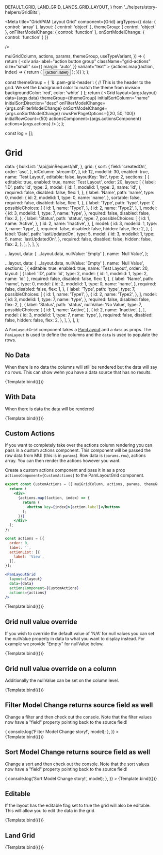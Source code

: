   DEFAULT_GRID,
  LAND_GRID,
  LANDS_GRID_LAYOUT,
} from '../helpers/story-helpers/GridBits';

<Meta
  title="Grid/PAM Layout Grid"
  component={Grid}
  argTypes={{
    data: {
      control: 'array'
    },
    layout: {
      control: 'object'
    },
    themeGroup: {
      control: 'object'
    },
    onFilterModelChange: {
      control: 'function'
    },
    onSortModelChange: {
      control: 'function'
    }
  }}

/>

  muiGridColumn,
  actions,
  params,
  themeGroup,
  useTypeVariant,
}) => {
  return (
    <div
      aria-label="action button group"
      className="grid-actions"
      size="small"
      sx={{
        margin: 'auto',
      }}
      variant="text"
    >
      {actions.map((action, index) => {
        return (
          <button key={index} size="small">
            {action.label}
          </button>
        );
      })}
    </div>
  );
};

  const themeGroup = {
    '& .pam-grid-header': { // This is the header to the grid. We set the background color to match the theme from invision
      backgroundColor: 'red',
      color: 'white'
    }
  };
  return (
    <Router>
      <Grid
        layout={args.layout}
        data={args.data}
        themeGroup={themeGroup}
        initialSortColumn="name"
        initialSortDirection="desc"
        onFilterModelChange={args.onFilterModelChange}
        onSortModelChange={args.onSortModelChange}
        rowsPerPageOptions={[20, 50, 100]}
        initialRowCount={50}
        actionsComponent={args.actionsComponent}
        actions={args.actions}
      />
    </Router>
  );
};

const log = [];

# Grid

  data: {
    bulkList: '/api/joinRequest/all',
  },
  grid: {
    sort: {
      field: 'createdOn',
      order: 'asc',
    },
    idColumn: 'streamID',
  },
  id: 12,
  modelId: 30,
  enabled: true,
  name: 'Test Layout',
  editable: false,
  layoutKey: 'list',
  type: 2,
  sections: [
    {
      editable: true,
      enabled: true,
      name: 'Test Layout',
      order: 20,
      layout: [
        {
          label: 'ID',
          path: 'id',
          type: 2,
          model: {
            id: 1,
            modelid: 1,
            type: 2,
            name: 'id',
          },
          required: false,
          disabled: false,
          flex: 1,
        },
        {
          label: 'Name',
          path: 'name',
          type: 0,
          model: {
            id: 2,
            modelid: 1,
            type: 0,
            name: 'name',
          },
          sortable: false,
          required: false,
          disabled: false,
          flex: 1,
        },
        {
          label: 'Type',
          path: 'type',
          type: 7,
          possibleChoices: [
            {
              id: 1,
              name: 'Type1',
            },
            {
              id: 2,
              name: 'Type2',
            },
          ],
          model: {
            id: 3,
            modelid: 1,
            type: 7,
            name: 'type',
          },
          required: false,
          disabled: false,
          flex: 2,
        },
        {
          label: 'Status',
          path: 'status',
          type: 7,
          possibleChoices: [
            {
              id: 1,
              name: 'Active',
            },
            {
              id: 2,
              name: 'Inactive',
            },
          ],
          model: {
            id: 3,
            modelid: 1,
            type: 7,
            name: 'type',
          },
          required: false,
          disabled: false,
          hidden: false,
          flex: 2,
        },
        {
          label: 'Date',
          path: 'lastUpdatedOn',
          type: 5,
          model: {
            id: 3,
            modelid: 1,
            type: 5,
            name: 'lastUpdatedOn',
          },
          required: false,
          disabled: false,
          hidden: false,
          flex: 2,
        },
      ],
    },
  ],
};

  ...layout,
  data: { ...layout.data, nullValue: 'Empty' },
  name: 'Null Value',
};

  ...layout,
  data: { ...layout.data, nullValue: 'Empty' },
  name: 'Null Value',
  sections: [
    {
      editable: true,
      enabled: true,
      name: 'Test Layout',
      order: 20,
      layout: [
        {
          label: 'ID',
          path: 'id',
          type: 2,
          model: {
            id: 1,
            modelid: 1,
            type: 2,
            name: 'id',
          },
          required: false,
          disabled: false,
          flex: 1,
        },
        {
          label: 'Name',
          path: 'name',
          type: 0,
          model: {
            id: 2,
            modelid: 1,
            type: 0,
            name: 'name',
          },
          required: false,
          disabled: false,
          flex: 1,
        },
        {
          label: 'Type',
          path: 'type',
          type: 7,
          possibleChoices: [
            {
              id: 1,
              name: 'Type1',
            },
            {
              id: 2,
              name: 'Type2',
            },
          ],
          model: {
            id: 3,
            modelid: 1,
            type: 7,
            name: 'type',
          },
          required: false,
          disabled: false,
          flex: 2,
        },
        {
          label: 'Status',
          path: 'status',
          nullValue: 'No Value',
          type: 7,
          possibleChoices: [
            {
              id: 1,
              name: 'Active',
            },
            {
              id: 2,
              name: 'Inactive',
            },
          ],
          model: {
            id: 3,
            modelid: 1,
            type: 7,
            name: 'type',
          },
          required: false,
          disabled: false,
          hidden: false,
          flex: 2,
        },
      ],
    },
  ],
};

A `PamLayoutGrid` component takes a [PamLayout](/?path=/dataStructures/pamLayout) and a `data` as props. The `PamLayout` is used to define the columns and the `data` is used to populate the rows.

## No Data

When there is no data the columns will still be rendered but the data will say no rows. This can show wehn you have a data source that has no results.

<Canvas>
  <Story
    name="No Data"
    args={{
      layout: layout,
      data: [],
    }}
  >
    {Template.bind({})}
  </Story>
</Canvas>

## With Data

When there is data the data will be rendered

<Canvas>
  <Story
    name="With Data"
    args={{
      layout: layout,
      data: DEFAULT_GRID,
    }}
  >
    {Template.bind({})}
  </Story>
</Canvas>

## Custom Actions

If you want to completely take over the actions column rendering you can pass in a custom actions component. This component will be passed the row data from MUI (this is in `params`). Row data is (`params.row`), actions array. You can then render the actions however you want.

Create a custom actions component and pass it in as a prop `actionsComponent={CustomActions}` to the PamLayoutGrid component.

```jsx
export const CustomActions = ({ muiGridColumn, actions, params, themeGroup, useTypeVariant}) => {
  return (
    <div>
      {actions.map((action, index) => {
        return (
          <button key={index}>{action.label}</button>
        );
      })}
    </div>
  );
};

const actions = [{
  order: 0,
  label: '',
  actionList: [{
    label: 'View',
  }],
}];

<PamLayoutGrid
  layout={layout}
  data={data}
  actionsComponent={CustomActions}
  actions={actions}
/>

```

<Canvas>
  <Story
    name="Custom Actions"
    args={{
      layout: layout,
      data: DEFAULT_GRID,
      actionsComponent: CustomActions,
      actions: [
        {
          order: 0,
          label: '',
          actionList: [
            {
              label: 'View',
            },
          ],
        },
      ],
    }}
  >
    {Template.bind({})}
  </Story>
</Canvas>

## Grid null value override

If you wish to override the default value of 'N/A' for null values you can set the nullValue property in data to what you want to display instead. For example we provide "Empty" for nullValue below.

<Canvas>
  <Story
    name="Null Value Override"
    args={{
      layout: nullDataLayout,
      data: DEFAULT_GRID,
    }}
  >
    {Template.bind({})}
  </Story>
</Canvas>

## Grid null value override on a column

Additionally the nullValue can be set on the column level.

<Canvas>
  <Story
    name="Column Null Value Override"
    args={{
      layout: nullDataColumnLayout,
      data: DEFAULT_GRID,
    }}
  >
    {Template.bind({})}
  </Story>
</Canvas>

## Filter Model Change returns source field as well

Change a filter and then check out the console. Note that the filter values now have a "field" property pointing back to the source field!

<Canvas>
  <Story
    name="On Filter Model Change"
    args={{
      layout: nullDataColumnLayout,
      data: DEFAULT_GRID,
      onFilterModelChange: (model) => {
        console.log('Filter Model Change story!', model);
      },
    }}
  >
    {Template.bind({})}
  </Story>
</Canvas>

## Sort Model Change returns source field as well

Change a sort and then check out the console. Note that the sort values now have a "field" property pointing back to the source field!

<Canvas>
  <Story
    name="On Sort Model Change"
    args={{
      layout: nullDataColumnLayout,
      data: DEFAULT_GRID,
      onSortModelChange: (model) => {
        console.log('Sort Model Change story!', model);
      },
    }}
  >
    {Template.bind({})}
  </Story>
</Canvas>

## Editable

If the layout has the editable flag set to true the grid will also be editable. This will allow you to edit the data in the grid.

<Canvas>
  <Story
    name="Editable"
    args={{
      layout: { ...nullDataColumnLayout, editable: true },
      data: DEFAULT_GRID,
    }}
  >
    {Template.bind({})}
  </Story>
</Canvas>

## Land Grid

<Canvas>
  <Story
    name="Land Grid"
    args={{
      layout: { ...LANDS_GRID_LAYOUT},
      data: LAND_GRID,
    }}
  >
    {Template.bind({})}
  </Story>
</Canvas>
